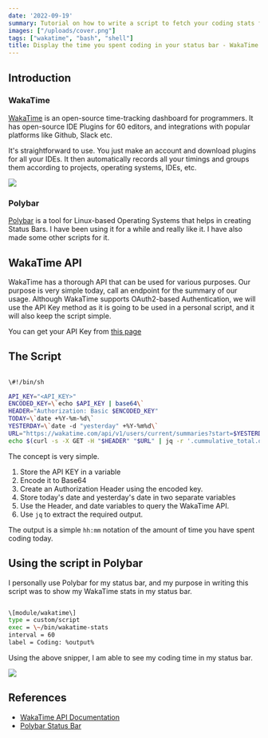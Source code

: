 ```yaml
---
date: '2022-09-19'
summary: Tutorial on how to write a script to fetch your coding stats from WakaTime API.
images: ["/uploads/cover.png"]
tags: ["wakatime", "bash", "shell"]
title: Display the time you spent coding in your status bar - WakaTime and Polybar
---
```


## Introduction

### WakaTime

[WakaTime](https://wakatime.com/) is an open-source time-tracking dashboard for programmers. It has open-source IDE Plugins for 60 editors, and integrations with popular platforms like Github, Slack etc.

It's straightforward to use. You just make an account and download plugins for all your IDEs. It then automatically records all your timings and groups them according to projects, operating systems, IDEs, etc.

![](/uploads/2022-09-19-175752_2335x1001_scrot.png)

### Polybar

[Polybar](https://polybar.github.io/) is a tool for Linux-based Operating Systems that helps in creating Status Bars. I have been using it for a while and really like it. I have also made some other scripts for it.

## WakaTime API

WakaTime has a thorough API that can be used for various purposes. Our purpose is very simple today, call an endpoint for the summary of our usage. Although WakaTime supports OAuth2-based Authentication, we will use the API Key method as it is going to be used in a personal script, and it will also keep the script simple.

You can get your API Key from [this page](https://wakatime.com/settings/api-key)

## The Script

```bash

\#!/bin/sh

API_KEY="<API_KEY>"  
ENCODED_KEY=\`echo $API_KEY | base64\`  
HEADER="Authorization: Basic $ENCODED_KEY"  
TODAY=\`date +%Y-%m-%d\`  
YESTERDAY=\`date -d "yesterday" +%Y-%m%d\`  
URL="https://wakatime.com/api/v1/users/current/summaries?start=$YESTERDAY&end=$TODAY"
echo $(curl -s -X GET -H "$HEADER" "$URL" | jq -r '.cummulative_total.digital')

```

The concept is very simple.

1. Store the API KEY in a variable
2. Encode it to Base64
3. Create an Authorization Header using the encoded key.
4. Store today's date and yesterday's date in two separate variables
5. Use the Header, and date variables to query the WakaTime API.
6. Use `jq` to extract the required output.

The output is a simple `hh:mm` notation of the amount of time you have spent coding today.

## Using the script in Polybar

I personally use Polybar for my status bar, and my purpose in writing this script was to show my WakaTime stats in my status bar.

```bash

\[module/wakatime\]  
type = custom/script  
exec = \~/bin/wakatime-stats  
interval = 60  
label = Coding: %output%

```

Using the above snipper, I am able to see my coding time in my status bar.

![](/uploads/2022-09-19-175804_248x42_scrot.png)

## References

- [WakaTime API Documentation](https://wakatime.com/developers)
- [Polybar Status Bar]()
